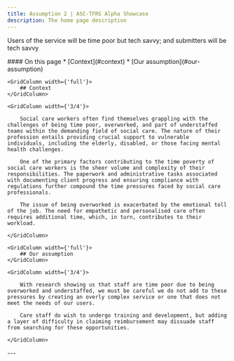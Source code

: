 ```yaml
---
title: Assumption 2 | ASC-TFRS Alpha Showcase
description: The home page description
---
```


<Heading caption='Challenging our riskiest assumptions' tag='h1'>Users of the service will be time poor but tech savvy; and submitters will be tech savvy</Heading>

<GridRow>
    <GridColumn width={'1/3'}>
        <nav className="in-page-nav">
            #### On this page
            * [Context](#context)
            * [Our assumption](#our-assumption)
        </nav>
    </GridColumn>
</GridRow>

<GridRow>

    <GridColumn width={'full'}>
        ## Context
    </GridColumn>

    <GridColumn width={'3/4'}>

        Social care workers often find themselves grappling with the challenges of being time poor, overworked, and part of understaffed teams within the demanding field of social care. The nature of their profession entails providing crucial support to vulnerable individuals, including the elderly, disabled, or those facing mental health challenges. 

        One of the primary factors contributing to the time poverty of social care workers is the sheer volume and complexity of their responsibilities. The paperwork and administrative tasks associated with documenting client progress and ensuring compliance with regulations further compound the time pressures faced by social care professionals.

        The issue of being overworked is exacerbated by the emotional toll of the job. The need for empathetic and personalised care often requires additional time, which, in turn, contributes to their workload.

    </GridColumn>

</GridRow>

<GridRow>

    <GridColumn width={'full'}>
        ## Our assumption
    </GridColumn>

    <GridColumn width={'3/4'}>

        With research showing us that staff are time poor due to being overworked and understaffed, we must be careful we do not add to these pressures by creating an overly complex service or one that does not meet the needs of our users.

        Care staff do wish to undergo training and development, but adding a layer of difficulty in claiming reimbursement may dissuade staff from searching for these opportunities.

    </GridColumn>

</GridRow>

<GridRow>
    <GridColumn width={'full'}>
        ---
    </GridColumn>
</GridRow>
<GridRow>
    <GridColumn width={'1/2'}>
        <LinkBlock style="prev" url="/assumptions/assumption-1" title="Challenging our riskiest assumptions" text="Submitters will submit claims, that include a mixture of multiple courses or single courses per training recipient." />
    </GridColumn>
    <GridColumn width={'1/2'}>
        <LinkBlock style="next" url="/user-research/research" title="Understanding our users and their needs" text="Our research approach" />
    </GridColumn>
</GridRow>
